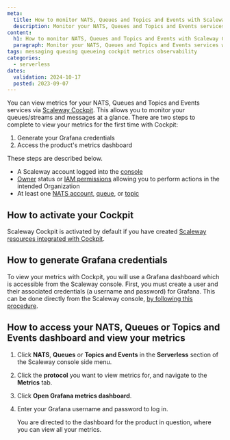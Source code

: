 ```yaml
---
meta:
  title: How to monitor NATS, Queues and Topics and Events with Scaleway Cockpit
  description: Monitor your NATS, Queues and Topics and Events services with Scaleway Cockpit. This guide helps you track performance to manage your messaging services efficiently.
content:
  h1: How to monitor NATS, Queues and Topics and Events with Scaleway Cockpit
  paragraph: Monitor your NATS, Queues and Topics and Events services with Scaleway Cockpit. This guide helps you track performance to manage your messaging services efficiently.
tags: messaging queuing queueing cockpit metrics observability 
categories:
  - serverless 
dates:
  validation: 2024-10-17
  posted: 2023-09-07
---
```


You can view metrics for your NATS, Queues and Topics and Events services via [Scaleway Cockpit](/observability/cockpit/quickstart/). This allows you to monitor your queues/streams and messages at a glance. There are two steps to complete to view your metrics for the first time with Cockpit:

1. Generate your Grafana credentials
2. Access the product's metrics dashboard

These steps are described below.

<Macro id="cockpit-update-dashboards" />

<Macro id="requirements" />

- A Scaleway account logged into the [console](https://console.scaleway.com)
- [Owner](/identity-and-access-management/iam/concepts/#owner) status or [IAM permissions](/identity-and-access-management/iam/concepts/#permission) allowing you to perform actions in the intended Organization
- At least one [NATS account](/serverless/messaging/how-to/get-started/), [queue](TODO), or [topic](TODO)

## How to activate your Cockpit

Scaleway Cockpit is activated by default if you have created [Scaleway resources integrated with Cockpit](/observability/cockpit/reference-content/cockpit-limitations/#product-integration-into-cockpit).

## How to generate Grafana credentials

To view your metrics with Cockpit, you will use a Grafana dashboard which is accessible from the Scaleway console. First, you must create a user and their associated credentials (a username and password) for Grafana. This can be done directly from the Scaleway console, [by following this procedure](/observability/cockpit/how-to/retrieve-grafana-credentials/).

## How to access your NATS, Queues or Topics and Events dashboard and view your metrics

1. Click **NATS**, **Queues** or **Topics and Events** in the **Serverless** section of the Scaleway console side menu.

2. Click the **protocol** you want to view metrics for, and navigate to the **Metrics** tab.

3. Click **Open Grafana metrics dashboard**.

4. Enter your Grafana username and password to log in.

    You are directed to the dashboard for the product in question, where you can view all your metrics.


